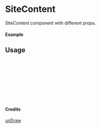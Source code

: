 
<Meta of={SiteContent} title="unDraw/SiteContent" />

# SiteContent

SiteContent component with different props.

#### Example

<Canvas of={SiteContent.Primary} />

## Usage

```ts
import { SiteContent } from "yadl-ui";

const Example = () => {
  return (
      <SiteContent />
  );
};

export default Example;
```

#### Credits
[unDraw](https://undraw.co/illustrations)
